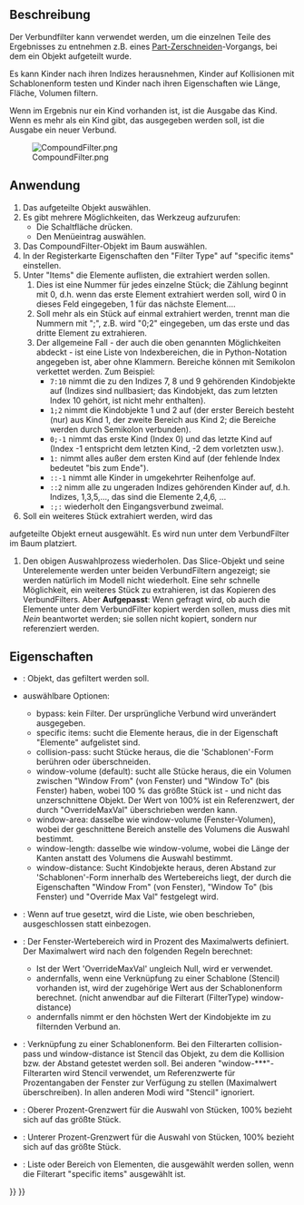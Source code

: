 <languages/>
{{Docnav/de
|[[Part_ExplodeCompound/de|VerbundSprengen]]
|[[Part_Boolean/de|BoolescheOperationen]]
|[[Part_Workbench/de|Part]]
|IconL=Part_ExplodeCompound.svg
|IconR=Part_Boolean.svg
|IconC=Workbench_Part.svg
}}

{{GuiCommand/de
|Name=Part Compound‏‎Filter
|Name/de=Part VerbundFiltern
|MenuLocation=Formteil → Verbund → Verbundfilter
|Workbenches=[[Part_Workbench/de|Part]]
|Version=0.17
}}

<span id="Description"></span>
==Beschreibung==

<div class="mw-translate-fuzzy">
Der Verbundfilter kann verwendet werden, um die einzelnen Teile des Ergebnisses zu entnehmen z.B. eines [[Part Slice/de|Part-Zerschneiden]]-Vorgangs, bei dem ein Objekt aufgeteilt wurde.
</div>

Es kann Kinder nach ihren Indizes herausnehmen, Kinder auf Kollisionen mit Schablonenform testen und Kinder nach ihren Eigenschaften wie Länge, Fläche, Volumen filtern.

Wenn im Ergebnis nur ein Kind vorhanden ist, ist die Ausgabe das Kind. Wenn es mehr als ein Kind gibt, das ausgegeben werden soll, ist die Ausgabe ein neuer Verbund.

[[File:CompoundFilter.png]]

<span id="Usage"></span>
==Anwendung==

# Das aufgeteilte Objekt auswählen.
# Es gibt mehrere Möglichkeiten, das Werkzeug aufzurufen:
#* Die Schaltfläche {{Button|[[Image:Part_CompoundFilter.svg|16px]] [[Part_CompoundFilter/de|Verbundfilter]]}} drücken.
#* Den Menüeintrag {{MenuCommand|Part → Verbund → [[Image:Part_CompoundFilter.svg|16px]] Verbundfilter}} auswählen.
# Das CompoundFilter-Objekt im Baum auswählen.
# In der Registerkarte Eigenschaften den "Filter Type" auf "specific items" einstellen.
# Unter "Items" die Elemente auflisten, die extrahiert werden sollen.
## Dies ist eine Nummer für jedes einzelne Stück; die Zählung beginnt mit 0, d.h. wenn das erste Element extrahiert werden soll, wird 0 in dieses Feld eingegeben, 1 für das nächste Element....
## Soll mehr als ein Stück auf einmal extrahiert werden, trennt man die Nummern mit ";", z.B. wird "0;2" eingegeben, um das erste und das dritte Element zu extrahieren.
## Der allgemeine Fall - der auch die oben genannten Möglichkeiten abdeckt - ist eine Liste von Indexbereichen, die in Python-Notation angegeben ist, aber ohne Klammern. Bereiche können mit Semikolon verkettet werden. Zum Beispiel:
##* <tt>7:10</tt> nimmt die zu den Indizes 7, 8 und 9 gehörenden Kindobjekte auf (Indizes sind nullbasiert; das Kindobjekt, das zum letzten Index 10 gehört, ist nicht mehr enthalten).
##* <tt>1;2 </tt> nimmt die Kindobjekte 1 und 2 auf (der erster Bereich besteht (nur) aus Kind 1, der zweite Bereich aus Kind 2; die Bereiche werden durch Semikolon verbunden).
##* <tt>0;-1</tt> nimmt das erste Kind (Index 0) und das letzte Kind auf (Index -1 entspricht dem letzten Kind, -2 dem vorletzten usw.).
##* <tt>1: </tt> nimmt alles außer dem ersten Kind auf (der fehlende Index bedeutet "bis zum Ende").
##* <tt>::-1</tt> nimmt alle Kinder in umgekehrter Reihenfolge auf.
##* <tt>::2 </tt> nimm alle zu ungeraden Indizes gehörenden Kinder auf, d.h. Indizes, 1,3,5,..., das sind die Elemente 2,4,6, ...
##* <tt>:;: </tt> wiederholt den Eingangsverbund zweimal.
# Soll ein weiteres Stück extrahiert werden, wird das 
aufgeteilte Objekt erneut ausgewählt. Es wird nun unter dem VerbundFilter im Baum platziert.
# Den obigen Auswahlprozess wiederholen. Das Slice-Objekt und seine Unterelemente werden unter beiden VerbundFiltern angezeigt; sie werden natürlich im Modell nicht wiederholt. Eine sehr schnelle Möglichkeit, ein weiteres Stück zu extrahieren, ist das Kopieren des VerbundFilters. Aber '''Aufgepasst''': Wenn gefragt wird, ob auch die Elemente unter dem VerbundFilter kopiert werden sollen, muss dies mit ''Nein'' beantwortet werden; sie sollen nicht kopiert, sondern nur referenziert werden.

<span id="Properties"></span>
==Eigenschaften==

* {{PropertyData|Base}}: Objekt, das gefiltert werden soll.
* {{PropertyData|Filter Type}} auswählbare Optionen:
** bypass: kein Filter. Der ursprüngliche Verbund wird unverändert ausgegeben.
** specific items: sucht die Elemente heraus, die in der Eigenschaft "Elemente" aufgelistet sind.
** collision-pass: sucht Stücke heraus, die die 'Schablonen'-Form berühren oder überschneiden.
** window-volume (default): sucht alle Stücke heraus, die ein Volumen zwischen "Window From" (von Fenster) und "Window To" (bis Fenster) haben, wobei 100 % das größte Stück ist - und nicht das unzerschnittene Objekt.  Der Wert von 100% ist ein Referenzwert, der durch "OverrideMaxVal" überschrieben werden kann.
** window-area: dasselbe wie window-volume (Fenster-Volumen), wobei der geschnittene Bereich anstelle des Volumens die Auswahl bestimmt.
** window-length: dasselbe wie window-volume, wobei die Länge der Kanten anstatt des Volumens die Auswahl bestimmt.
** window-distance: Sucht Kindobjekte heraus, deren Abstand zur 'Schablonen'-Form innerhalb des Wertebereichs liegt, der durch die Eigenschaften "Window From" (von Fenster), "Window To" (bis Fenster) und "Override Max Val" festgelegt wird.
* {{PropertyData|Invert}}: Wenn auf true gesetzt, wird die Liste, wie oben beschrieben, ausgeschlossen statt einbezogen.
* {{PropertyData|Override Max Val}}: Der Fenster-Wertebereich wird in Prozent des Maximalwerts definiert. Der Maximalwert wird nach den folgenden Regeln berechnet:
** Ist der Wert 'OverrideMaxVal' ungleich Null, wird er verwendet.
** andernfalls, wenn eine Verknüpfung zu einer Schablone (Stencil) vorhanden ist, wird der zugehörige Wert aus der Schablonenform berechnet. (nicht anwendbar auf die Filterart (FilterType) window-distance)
** andernfalls nimmt er den höchsten Wert der Kindobjekte im zu filternden Verbund an.
* {{PropertyData|Stencil}}: Verknüpfung zu einer Schablonenform. Bei den Filterarten collision-pass und window-distance ist Stencil das Objekt, zu dem die Kollision bzw. der Abstand getestet werden soll. Bei anderen "window-***"-Filterarten wird Stencil verwendet, um Referenzwerte für Prozentangaben der Fenster zur Verfügung zu stellen (Maximalwert überschreiben). In allen anderen Modi wird "Stencil" ignoriert.
* {{PropertyData|Window From}}: Oberer Prozent-Grenzwert für die Auswahl von Stücken, 100% bezieht sich auf das größte Stück.
* {{PropertyData|Window To}}: Unterer Prozent-Grenzwert für die Auswahl von Stücken, 100% bezieht sich auf das größte Stück.
* {{PropertyData|items}}: Liste oder Bereich von Elementen, die ausgewählt werden sollen, wenn die Filterart "specific items" ausgewählt ist.



{{Docnav/de
|[[Part_ExplodeCompound/de|VerbundSprengen]]
|[[Part_Boolean/de|BoolescheOperationen]]
|[[Part_Workbench/de|Part]]
|IconL=Part_ExplodeCompound.svg
|IconR=Part_Boolean.svg
|IconC=Workbench_Part.svg
}}

{{Part Tools navi{{#translation:}}}}
{{Userdocnavi{{#translation:}}}}
{{clear}}